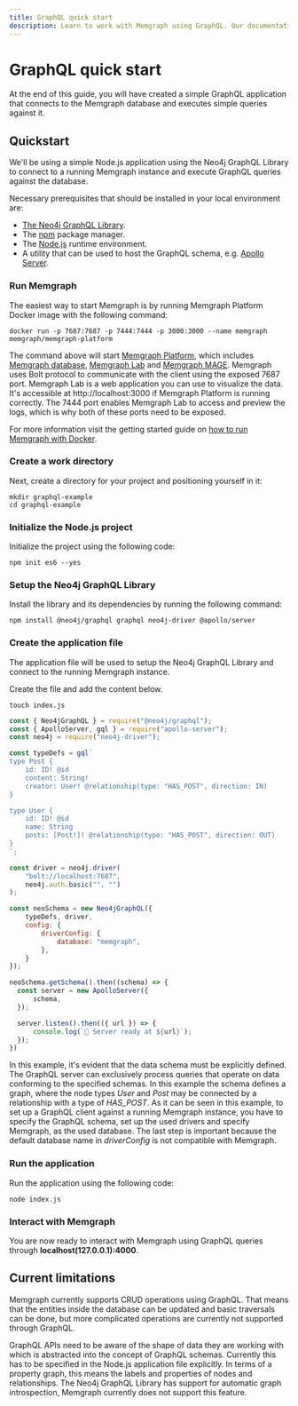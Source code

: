 ```yaml
---
title: GraphQL quick start
description: Learn to work with Memgraph using GraphQL. Our documentation takes you through each step in detail to deliver exceptional graph solutions.
---
```



# GraphQL quick start

At the end of this guide, you will have created a simple GraphQL
application that connects to the Memgraph database and executes simple
queries against it.

## Quickstart

We'll be using a simple Node.js application using the Neo4j GraphQL Library to connect
to a running Memgraph instance and execute GraphQL queries against the database.

Necessary prerequisites that should be installed in your local environment are:

- [The Neo4j GraphQL Library](https://neo4j.com/docs/graphql/current/).
- The [npm](https://www.npmjs.com/) package manager.
- The [Node.js](https://nodejs.org/en) runtime environment.
- A utility that can be used to host the GraphQL schema, e.g. [Apollo Server](https://www.apollographql.com/docs/apollo-server/).

<Steps>

### Run Memgraph

The easiest way to start Memgraph is by running Memgraph Platform Docker image
with the following command:

```
docker run -p 7687:7687 -p 7444:7444 -p 3000:3000 --name memgraph memgraph/memgraph-platform
```

The command above will start [Memgraph Platform](/getting-started/install-memgraph/docker#install-memgraph-platform),
which includes [Memgraph database](/getting-started/install-memgraph/docker#other-available-docker-images),
[Memgraph Lab](/data-visualization#quick-start) and [Memgraph MAGE](/advanced-algorithms#quick-start).
Memgraph uses Bolt protocol to communicate with the client using the exposed
7687 port. Memgraph Lab is a web application you can use to visualize the data.
It's accessible at http://localhost:3000 if Memgraph Platform is running
correctly. The 7444 port enables Memgraph Lab to access and preview the logs,
which is why both of these ports need to be exposed.

For more information visit the getting started guide on
[how to run Memgraph with Docker](/getting-started/install-memgraph/docker).


### Create a work directory

Next, create a directory for your project and positioning yourself in it:

```
mkdir graphql-example
cd graphql-example
```

### Initialize the Node.js project

Initialize the project using the following code:

```
npm init es6 --yes
```

### Setup the Neo4j GraphQL Library

Install the library and its dependencies by running the following command:

```
npm install @neo4j/graphql graphql neo4j-driver @apollo/server
```

### Create the application file

The application file will be used to setup the Neo4j GraphQL Library and connect to the running Memgraph instance.

Create the file and add the content below.

```
touch index.js
```

```js
const { Neo4jGraphQL } = require("@neo4j/graphql");
const { ApolloServer, gql } = require("apollo-server");
const neo4j = require("neo4j-driver");

const typeDefs = gql`
type Post {
    id: ID! @id
    content: String!
    creator: User! @relationship(type: "HAS_POST", direction: IN)
}

type User {
    id: ID! @id
    name: String
    posts: [Post!]! @relationship(type: "HAS_POST", direction: OUT)
}
`;

const driver = neo4j.driver(
    "bolt://localhost:7687",
    neo4j.auth.basic("", "")
);

const neoSchema = new Neo4jGraphQL({
    typeDefs, driver,
    config: {
        driverConfig: {
            database: "memgraph",
        },
    }
});

neoSchema.getSchema().then((schema) => {
  const server = new ApolloServer({
      schema,
  });

  server.listen().then(({ url }) => {
      console.log(`🚀 Server ready at ${url}`);
  });
})
```

In this example, it's evident that the data schema must be explicitly defined. The GraphQL server can
exclusively process queries that operate on data conforming to the specified schemas. In this example
the schema defines a graph, where the node types *User* and *Post* may be connected by a relationship
with a type of *HAS_POST*. As it can be seen in this example, to set up a GraphQL client against a running
Memgraph instance, you have to specify the GraphQL schema, set up the used drivers and specify Memgraph,
as the used database. The last step is important because the default database name in *driverConfig* is not
compatible with Memgraph.

### Run the application

Run the application using the following code:

```
node index.js
```

### Interact with Memgraph

You are now ready to interact with Memgraph using GraphQL queries through **localhost(127.0.0.1):4000**.

</Steps>

## Current limitations

Memgraph currently supports CRUD operations using GraphQL. That means that the entities inside
the database can be updated and basic traversals can be done, but more complicated operations
are currently not supported through GraphQL.

GraphQL APIs need to be aware of the shape of data they are working with which is abstracted
into the concept of GraphQL schemas. Currently this has to be specified in the Node.js
application file explicitly. In terms of a property graph, this means the labels and properties
of nodes and relationships. The Neo4j GraphQL Library has support for automatic graph
introspection, Memgraph currently does not support this feature.
